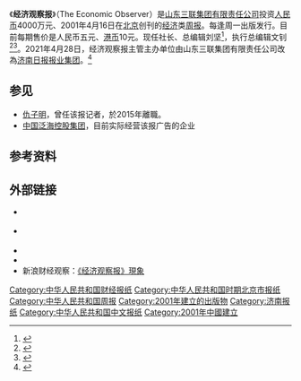 {{Infobox Magazine
| title          = 经济观察报<br/>The Economic Observer
| image_file     = 
| image_size     = 
| image_caption  = 
| editor         = 刘坚
| editor_title   = 社长、总编辑
| editor2        = 文钊
| editor_title2 =执行总编辑
| frequency      = 每周一
| category       = 
| company        = 
| firstdate      = 2001年4月16日
| country        = {{PRC}}
| based          = [[山东省|山东省]][[济南市|济南市]]趵突泉北路20号<br/>[[北京市|北京市]][[东城区|东城区]]和平里兴化东里甲7号）
| language       = [[简体中文|简体中文]]
| website        = [http://www.eeo.com.cn/ 经济观察网]
|  issn          = 
|CN= 37-0027 
}}
《'''经济观察报'''》（The Economic Observer）是[[山东三联集团有限责任公司|山东三联集团有限责任公司]]投资[[人民币|人民币]]4000万元、2001年4月16日在[[北京|北京]]创刊的[[经济|经济]]类[[周报|周报]]。每逢周一出版发行。目前每期售价是人民币五元、[[港币|港币]]10元。现任社长、总编辑刘坚<ref>{{Cite web|title=创刊20年后，《经济观察报》由济南日报报业集团“接手”|url=http://www.sohu.com/a/463704804_120091539|access-date=2021-09-04|date=2021-04-29|work=[[搜狐|搜狐]]|language=zh}}</ref>，执行总编辑文钊<ref>{{Cite web|title=文钊：在追问中见证中国经济和企业的成长与成熟|url=http://www.eeo.com.cn/2020/1218/447034.shtml|access-date=2021-09-04|author=文钊|date=2020-12-18|work=经济观察网|publisher=[[经济观察报|经济观察报]]|language=zh}}</ref><ref>{{Cite web|title=“聚力向新起而行之” ——2019-2020年度受尊敬企业年会落幕|url=http://finance.people.com.cn/n1/2020/1215/c1004-31967364.html|access-date=2021-09-04|date=2020-12-15|work=[[人民网|人民网]]|publisher=经济观察报|language=zh}}</ref>。2021年4月28日，经济观察报主管主办单位由山东三联集团有限责任公司改為[[济南日报报业集团|济南日报报业集团]]。<ref>{{cite news |title=传媒湃︱《经济观察报》已改由济南日报报业集团主管主办 |url=https://www.sohu.com/a/463468452_260616}}</ref>
==参见==
*[[仇子明|仇子明]]，曾任该报记者，於2015年離職。
*[[中国泛海控股集团|中国泛海控股集团]]，目前实际经营该报广告的企业

== 参考资料 ==
{{reflist}}

==外部链接==
*{{official|http://www.eeo.com.cn}} {{Wayback|url=http://www.eeo.com.cn/ |date=20121108052342 }}
*{{weibo|eeocomcn}} {{Wayback|url=https://weibo.com/eeocomcn |date=20130303045403 }}
*{{weibo|eolifestyle|经济观察报生活版}}
*{{weibo|u/2526630955|经济观察报书评版}}
*新浪财经观察：[http://finance.sina.com.cn/guest116.html 《经济观察报》現象] {{Wayback|url=http://finance.sina.com.cn/guest116.html |date=20160304123219 }}

{{pub-stub}}
[[Category:中华人民共和国财经报纸|Category:中华人民共和国财经报纸]]
[[Category:中华人民共和国时期北京市报纸|Category:中华人民共和国时期北京市报纸]]
[[Category:中华人民共和国周报|Category:中华人民共和国周报]]
[[Category:2001年建立的出版物|Category:2001年建立的出版物]]
[[Category:济南报纸|Category:济南报纸]]
[[Category:中华人民共和国中文报纸|Category:中华人民共和国中文报纸]]
[[Category:2001年中國建立|Category:2001年中國建立]]